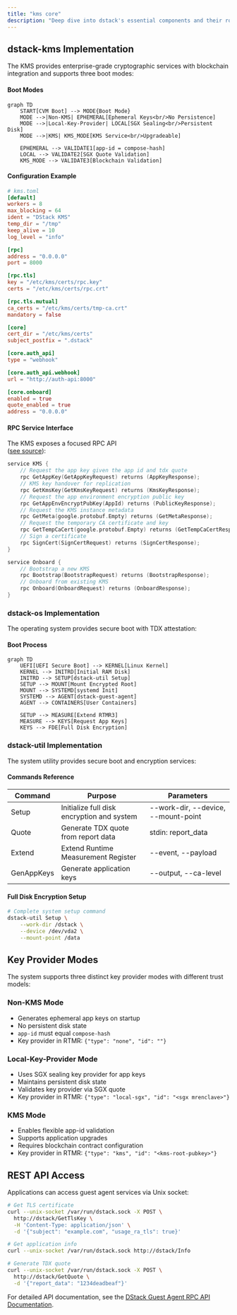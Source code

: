 ```yaml
---
title: "kms core"
description: "Deep dive into dstack's essential components and their roles"
---
```


## dstack-kms Implementation

The KMS provides enterprise-grade cryptographic services with blockchain integration and supports three boot modes:

#### Boot Modes

```mermaid
graph TD
    START[CVM Boot] --> MODE{Boot Mode}
    MODE -->|Non-KMS| EPHEMERAL[Ephemeral Keys<br/>No Persistence]
    MODE -->|Local-Key-Provider| LOCAL[SGX Sealing<br/>Persistent Disk]
    MODE -->|KMS| KMS_MODE[KMS Service<br/>Upgradeable]
    
    EPHEMERAL --> VALIDATE1[app-id = compose-hash]
    LOCAL --> VALIDATE2[SGX Quote Validation]
    KMS_MODE --> VALIDATE3[Blockchain Validation]
```

#### Configuration Example

```toml
# kms.toml
[default]
workers = 8
max_blocking = 64
ident = "DStack KMS"
temp_dir = "/tmp"
keep_alive = 10
log_level = "info"

[rpc]
address = "0.0.0.0"
port = 8000

[rpc.tls]
key = "/etc/kms/certs/rpc.key"
certs = "/etc/kms/certs/rpc.crt"

[rpc.tls.mutual]
ca_certs = "/etc/kms/certs/tmp-ca.crt"
mandatory = false

[core]
cert_dir = "/etc/kms/certs"
subject_postfix = ".dstack"

[core.auth_api]
type = "webhook"

[core.auth_api.webhook]
url = "http://auth-api:8000"

[core.onboard]
enabled = true
quote_enabled = true
address = "0.0.0.0"
```

#### RPC Service Interface

The KMS exposes a focused RPC API  
([see source](https://github.com/Dstack-TEE/dstack/blob/45ebd05a/kms/rpc/proto/kms_rpc.proto)):

```go
service KMS {
    // Request the app key given the app id and tdx quote
    rpc GetAppKey(GetAppKeyRequest) returns (AppKeyResponse);
    // KMS key handover for replication
    rpc GetKmsKey(GetKmsKeyRequest) returns (KmsKeyResponse);
    // Request the app environment encryption public key
    rpc GetAppEnvEncryptPubKey(AppId) returns (PublicKeyResponse);
    // Request the KMS instance metadata
    rpc GetMeta(google.protobuf.Empty) returns (GetMetaResponse);
    // Request the temporary CA certificate and key
    rpc GetTempCaCert(google.protobuf.Empty) returns (GetTempCaCertResponse);
    // Sign a certificate
    rpc SignCert(SignCertRequest) returns (SignCertResponse);
}

service Onboard {
    // Bootstrap a new KMS
    rpc Bootstrap(BootstrapRequest) returns (BootstrapResponse);
    // Onboard from existing KMS
    rpc Onboard(OnboardRequest) returns (OnboardResponse);
}
```



### dstack-os Implementation

The operating system provides secure boot with TDX attestation:

#### Boot Process

```mermaid
graph TD
    UEFI[UEFI Secure Boot] --> KERNEL[Linux Kernel]
    KERNEL --> INITRD[Initial RAM Disk]
    INITRD --> SETUP[dstack-util Setup]
    SETUP --> MOUNT[Mount Encrypted Root]
    MOUNT --> SYSTEMD[systemd Init]
    SYSTEMD --> AGENT[dstack-guest-agent]
    AGENT --> CONTAINERS[User Containers]
    
    SETUP --> MEASURE[Extend RTMR3]
    MEASURE --> KEYS[Request App Keys]
    KEYS --> FDE[Full Disk Encryption]
```

### dstack-util Implementation

The system utility provides secure boot and encryption services:

#### Commands Reference

<table className="w-full my-4">
  <thead>
    <tr className="bg-gray-100">
      <th className="p-3 text-left">Command</th>
      <th className="p-3 text-left">Purpose</th>
      <th className="p-3 text-left">Parameters</th>
    </tr>
  </thead>
  <tbody>
    <tr>
      <td className="p-3 font-mono">Setup</td>
      <td className="p-3">Initialize full disk encryption and system</td>
      <td className="p-3">--work-dir, --device, --mount-point</td>
    </tr>
    <tr className="bg-gray-50">
      <td className="p-3 font-mono">Quote</td>
      <td className="p-3">Generate TDX quote from report data</td>
      <td className="p-3">stdin: report_data</td>
    </tr>
    <tr>
      <td className="p-3 font-mono">Extend</td>
      <td className="p-3">Extend Runtime Measurement Register</td>
      <td className="p-3">--event, --payload</td>
    </tr>
    <tr className="bg-gray-50">
      <td className="p-3 font-mono">GenAppKeys</td>
      <td className="p-3">Generate application keys</td>
      <td className="p-3">--output, --ca-level</td>
    </tr>
  </tbody>
</table>

#### Full Disk Encryption Setup

```bash
# Complete system setup command
dstack-util Setup \
    --work-dir /dstack \
    --device /dev/vda2 \
    --mount-point /data
```

## Key Provider Modes

The system supports three distinct key provider modes with different trust models:

### Non-KMS Mode
- Generates ephemeral app keys on startup
- No persistent disk state
- `app-id` must equal `compose-hash`
- Key provider in RTMR: `{"type": "none", "id": ""}`

### Local-Key-Provider Mode  
- Uses SGX sealing key provider for app keys
- Maintains persistent disk state
- Validates key provider via SGX quote
- Key provider in RTMR: `{"type": "local-sgx", "id": "<sgx mrenclave>"}`

### KMS Mode
- Enables flexible app-id validation
- Supports application upgrades
- Requires blockchain contract configuration
- Key provider in RTMR: `{"type": "kms", "id": "<kms-root-pubkey>"}`

## REST API Access

Applications can access guest agent services via Unix socket:

```bash
# Get TLS certificate
curl --unix-socket /var/run/dstack.sock -X POST \
  http://dstack/GetTlsKey \
  -H 'Content-Type: application/json' \
  -d '{"subject": "example.com", "usage_ra_tls": true}'

# Get application info
curl --unix-socket /var/run/dstack.sock http://dstack/Info

# Generate TDX quote
curl --unix-socket /var/run/dstack.sock -X POST \
  http://dstack/GetQuote \
  -d '{"report_data": "1234deadbeaf"}'
```

For detailed API documentation, see the [DStack Guest Agent RPC API Documentation](sdk/curl/api.md).
